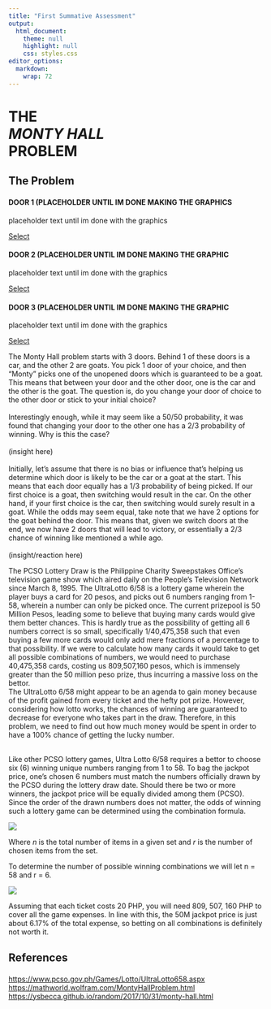 ```yaml
---
title: "First Summative Assessment"
output:
  html_document:
    theme: null
    highlight: null
    css: styles.css
editor_options: 
  markdown: 
    wrap: 72
---
```


<h1>

THE<br>*MONTY HALL*<br>PROBLEM

</h1>

::: monty-title
<h2>

The Problem

</h2>
:::

<section class="section-plans" id="section-plans">

::: {.u-center-text .u-margin-bottom-big}
:::

::: row
::: col-1-of-3
::: card
::: {.card__side .card__side--front-1}
::: {.card__title .card__title--1}
<i class="fas fa-paper-plane"></i>

<h4 class="card__heading">

DOOR 1 (PLACEHOLDER UNTIL IM DONE MAKING THE GRAPHICS

</h4>
:::
:::

::: {.card__side .card__side--back .card__side--back-1}
::: card__cta
::: card__price-box
placeholder text until im done with the graphics
:::

<a href="#popup" class="btn btn--white">Select</a>
:::
:::
:::
:::

::: col-1-of-3
::: card
::: {.card__side .card__side--front-2}
::: {.card__title .card__title--2}
<i class="fas fa-plane"></i>

<h4 class="card__heading">

DOOR 2 (PLACEHOLDER UNTIL IM DONE MAKING THE GRAPHIC

</h4>
:::
:::

::: {.card__side .card__side--back .card__side--back-2}
::: card__cta
::: card__price-box
placeholder text until im done with the graphics
:::

<a href="#popup" class="btn btn--white">Select</a>
:::
:::
:::
:::

::: col-1-of-3
::: card
::: {.card__side .card__side--front-3}
::: {.card__title .card__title--3}
<i class="fas fa-rocket"></i>

<h4 class="card__heading">

DOOR 3 (PLACEHOLDER UNTIL IM DONE MAKING THE GRAPHIC

</h4>
:::
:::

::: {.card__side .card__side--back .card__side--back-3}
::: card__cta
::: card__price-box
placeholder text until im done with the graphics
:::

<a href="#popup" class="btn btn--white">Select</a>
:::
:::
:::
:::
:::

</section>

::: monty-body
The Monty Hall problem starts with 3 doors. Behind 1 of these doors is a
car, and the other 2 are goats. You pick 1 door of your choice, and then
"Monty" picks one of the unopened doors which is guaranteed to be a
goat. This means that between your door and the other door, one is the
car and the other is the goat. The question is, do you change your door
of choice to the other door or stick to your initial choice? <br> <br>
Interestingly enough, while it may seem like a 50/50 probability, it was
found that changing your door to the other one has a 2/3 probability of
winning. Why is this the case? <br> <br> (insight here) <br> <br>
Initially, let's assume that there is no bias or influence that's
helping us determine which door is likely to be the car or a goat at the
start. This means that each door equally has a 1/3 probability of being
picked. If our first choice is a goat, then switching would result in
the car. On the other hand, if your first choice is the car, then
switching would surely result in a goat. While the odds may seem equal,
take note that we have 2 options for the goat behind the door. This
means that, given we switch doors at the end, we now have 2 doors that
will lead to victory, or essentially a 2/3 chance of winning like
mentioned a while ago. <br> <br> (insight/reaction here)
:::

::: monty-body

</section>

<!--Lotto Section, just used monty hall css formatting-->
The PCSO Lottery Draw is the Philippine Charity Sweepstakes Office's television game show which aired daily on the People's Television Network since March 8, 1995. The UltraLotto 6/58 is a lottery game wherein the player buys a card for 20 pesos, and picks out 6 numbers ranging from 1-58, wherein a number can only be picked once. The current prizepool is 50 Million Pesos, leading some to believe that buying many cards would give them better chances. This is hardly true as the possibility of getting all 6 numbers correct is so small, specifically 1/40,475,358 such that even buying a few more cards would only add mere fractions of a percentage to that possibility. If we were to calculate how many cards it would take to get all possible combinations of numbers, we would need to purchase 40,475,358 cards, costing us 809,507,160 pesos, which is immensely greater than the 50 million peso prize, thus incurring a massive loss on the bettor. <br>
The UltraLotto 6/58 might appear to be an agenda to gain money because of the profit gained from every ticket and the hefty pot prize. However, considering how lotto works, the chances of winning are guaranteed to decrease for everyone who takes part in the draw. Therefore, in this problem, we need to find out how much money would be spent in order to have a 100% chance of getting the lucky number.

<br>
Like other PCSO lottery games, Ultra Lotto 6/58 requires a bettor to choose six (6) winning unique numbers ranging from 1 to 58. To bag the jackpot price, one’s chosen 6 numbers must match the numbers officially drawn by the PCSO during the lottery draw date. Should there be two or more winners, the jackpot price will be equally divided among them (PCSO). 
Since the order of the drawn numbers does not matter, the odds of winning such a lottery game can be determined using the combination formula.

![](\Users\Admin\Desktop\combi formula.PNG)

Where *n* is the total number of items in a given set and *r* is the number of chosen items from the set. 

To determine the number of possible winning combinations we will let n = 58 and r = 6. <br>

![](\Users\Admin\Desktop\solu.PNG)

Assuming that each ticket costs 20 PHP, you will need 809, 507, 160 PHP to cover all the game expenses. In line with this, the 50M jackpot price is just about 6.17% of the total expense, so betting on all combinations is definitely not worth it. 

:::

::: monty-body
<h2>

References

</h2>

<https://www.pcso.gov.ph/Games/Lotto/UltraLotto658.aspx>
<https://mathworld.wolfram.com/MontyHallProblem.html>
<!-- there's details about the citation like the author and date at the bottom of the page so if we cite this in another format then there ya go -->
<br> <https://ysbecca.github.io/random/2017/10/31/monty-hall.html>
:::
